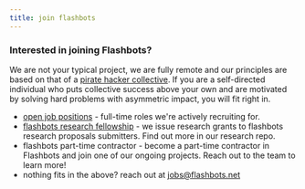```yaml
---
title: join flashbots
---
```


### Interested in joining Flashbots?
We are not your typical project, we are fully remote and our principles are based on that of a [pirate hacker collective](https://www.youtube.com/watch?v=T0fAznO1wA8). If you are a self-directed individual who puts collective success above your own and are motivated by solving hard problems with asymmetric impact, you will fit right in.

* [open job positions](https://boards.greenhouse.io/flashbots) - full-time roles we're actively recruiting for.
* [flashbots research fellowship](https://github.com/flashbots/mev-research/blob/main/grants.md) - we issue research grants to flashbots research proposals submitters. Find out more in our research repo.
* flashbots part-time contractor - become a part-time contractor in Flashbots and join one of our ongoing projects. Reach out to the team to learn more!
* nothing fits in the above? reach out at jobs@flashbots.net
